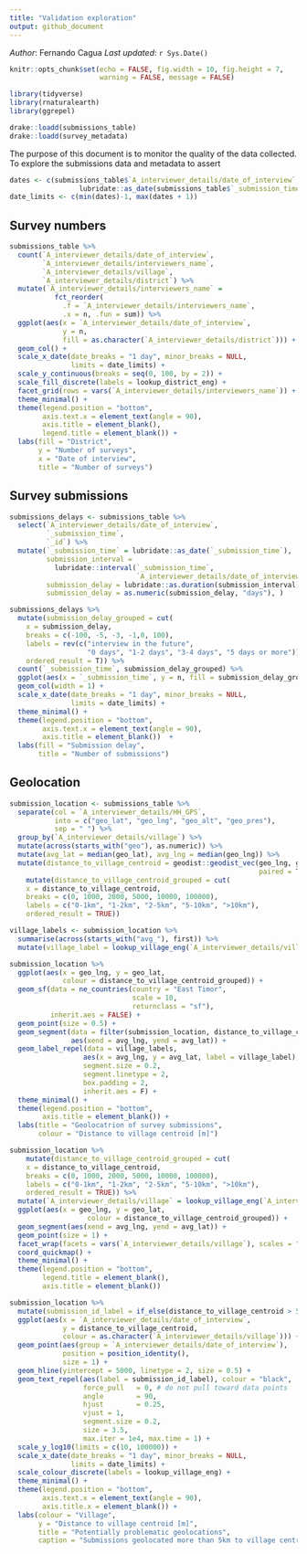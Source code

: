 ```yaml
---
title: "Validation exploration"
output: github_document
---
```


*Author*: Fernando Cagua
*Last updated*: `r Sys.Date()`

```r
knitr::opts_chunk$set(echo = FALSE, fig.width = 10, fig.height = 7, 
                      warning = FALSE, message = FALSE)

library(tidyverse)
library(rnaturalearth)
library(ggrepel)

drake::loadd(submissions_table)
drake::loadd(survey_metadata)
```

The purpose of this document is to monitor the quality of the data collected. 
To explore the submissions data and metadata to assert 

```r
dates <- c(submissions_table$`A_interviewer_details/date_of_interview`, 
                 lubridate::as_date(submissions_table$`_submission_time`)) 
date_limits <- c(min(dates)-1, max(dates + 1))
```


## Survey numbers

```r
submissions_table %>%
  count(`A_interviewer_details/date_of_interview`,
        `A_interviewer_details/interviewers_name`,
        `A_interviewer_details/village`,
        `A_interviewer_details/district`) %>%
  mutate(`A_interviewer_details/interviewers_name` =
           fct_reorder(
             .f = `A_interviewer_details/interviewers_name`,
             .x = n, .fun = sum)) %>% 
  ggplot(aes(x = `A_interviewer_details/date_of_interview`,
             y = n,
             fill = as.character(`A_interviewer_details/district`))) +
  geom_col() +
  scale_x_date(date_breaks = "1 day", minor_breaks = NULL, 
               limits = date_limits) +
  scale_y_continuous(breaks = seq(0, 100, by = 2)) +
  scale_fill_discrete(labels = lookup_district_eng) +
  facet_grid(rows = vars(`A_interviewer_details/interviewers_name`)) +
  theme_minimal() +
  theme(legend.position = "bottom",
        axis.text.x = element_text(angle = 90), 
        axis.title = element_blank(), 
        legend.title = element_blank()) +
  labs(fill = "District",
       y = "Number of surveys",
       x = "Date of interview", 
       title = "Number of surveys")
```

## Survey submissions

```r
submissions_delays <- submissions_table %>%
  select(`A_interviewer_details/date_of_interview`, 
         `_submission_time`, 
         `_id`) %>%
  mutate(`_submission_time` = lubridate::as_date(`_submission_time`), 
         submission_interval =
           lubridate::interval(`_submission_time`,
                               `A_interviewer_details/date_of_interview`), 
         submission_delay = lubridate::as.duration(submission_interval), 
         submission_delay = as.numeric(submission_delay, "days"), ) 

submissions_delays %>% 
  mutate(submission_delay_grouped = cut(
    x = submission_delay, 
    breaks = c(-100, -5, -3, -1,0, 100), 
    labels = rev(c("interview in the future", 
                   "0 days", "1-2 days", "3-4 days", "5 days or more")), 
    ordered_result = T)) %>% 
  count(`_submission_time`, submission_delay_grouped) %>%
  ggplot(aes(x = `_submission_time`, y = n, fill = submission_delay_grouped)) +
  geom_col(width = 1) +
  scale_x_date(date_breaks = "1 day", minor_breaks = NULL, 
               limits = date_limits) +
  theme_minimal() +
  theme(legend.position = "bottom",
        axis.text.x = element_text(angle = 90), 
        axis.title = element_blank())  +
  labs(fill = "Submission delay",
       title = "Number of submissions")
```

## Geolocation

```r
submission_location <- submissions_table %>%
  separate(col = `A_interviewer_details/HH_GPS`, 
           into = c("geo_lat", "geo_lng", "geo_alt", "geo_pres"), 
           sep = " ") %>%
  group_by(`A_interviewer_details/village`) %>%
  mutate(across(starts_with("geo"), as.numeric)) %>%
  mutate(avg_lat = median(geo_lat), avg_lng = median(geo_lng)) %>%
  mutate(distance_to_village_centroid = geodist::geodist_vec(geo_lng, geo_lat, avg_lng, avg_lat, 
                                                             paired = T, measure = "haversine")) %>%
    mutate(distance_to_village_centroid_grouped = cut(
    x = distance_to_village_centroid, 
    breaks = c(0, 1000, 2000, 5000, 10000, 100000), 
    labels = c("0-1km", "1-2km", "2-5km", "5-10km", ">10km"), 
    ordered_result = TRUE)) 

village_labels <- submission_location %>%
  summarise(across(starts_with("avg_"), first)) %>%
  mutate(village_label = lookup_village_eng(`A_interviewer_details/village`))

submission_location %>%
  ggplot(aes(x = geo_lng, y = geo_lat, 
             colour = distance_to_village_centroid_grouped)) +
  geom_sf(data = ne_countries(country = "East Timor", 
                              scale = 10,
                              returnclass = "sf"), 
          inherit.aes = FALSE) +
  geom_point(size = 0.5) +
  geom_segment(data = filter(submission_location, distance_to_village_centroid > 5000), 
               aes(xend = avg_lng, yend = avg_lat)) +
  geom_label_repel(data = village_labels, 
                  aes(x = avg_lng, y = avg_lat, label = village_label), 
                  segment.size = 0.2,
                  segment.linetype = 2,
                  box.padding = 2, 
                  inherit.aes = F) +
  theme_minimal() +
  theme(legend.position = "bottom", 
        axis.title = element_blank()) +
  labs(title = "Geolocatrion of survey submissions", 
       colour = "Distance to village centroid [m]")
```

```r
submission_location %>%
    mutate(distance_to_village_centroid_grouped = cut(
    x = distance_to_village_centroid, 
    breaks = c(0, 1000, 2000, 5000, 10000, 100000), 
    labels = c("0-1km", "1-2km", "2-5km", "5-10km", ">10km"), 
    ordered_result = TRUE)) %>%
  mutate(`A_interviewer_details/village` = lookup_village_eng(`A_interviewer_details/village`)) %>%
  ggplot(aes(x = geo_lng, y = geo_lat, 
                   colour = distance_to_village_centroid_grouped)) +
  geom_segment(aes(xend = avg_lng, yend = avg_lat)) +
  geom_point(size = 1) +
  facet_wrap(facets = vars(`A_interviewer_details/village`), scales = "free") +
  coord_quickmap() +
  theme_minimal() +
  theme(legend.position = "bottom", 
        legend.title = element_blank(), 
        axis.title = element_blank()) 
```

```r
submission_location %>%
  mutate(submission_id_label = if_else(distance_to_village_centroid > 5000, as.character(`_id`), "")) %>%
  ggplot(aes(x = `A_interviewer_details/date_of_interview`, 
             y = distance_to_village_centroid, 
             colour = as.character(`A_interviewer_details/village`))) +
  geom_point(aes(group = `A_interviewer_details/date_of_interview`), 
             position = position_identity(), 
             size = 1) +
  geom_hline(yintercept = 5000, linetype = 2, size = 0.5) +
  geom_text_repel(aes(label = submission_id_label), colour = "black", 
                  force_pull   = 0, # do not pull toward data points
                  angle        = 90,
                  hjust        = 0.25,
                  vjust = 1,
                  segment.size = 0.2,
                  size = 3.5,
                  max.iter = 1e4, max.time = 1) +
  scale_y_log10(limits = c(10, 100000)) +
  scale_x_date(date_breaks = "1 day", minor_breaks = NULL, 
               limits = date_limits) +
  scale_colour_discrete(labels = lookup_village_eng) +
  theme_minimal() +
  theme(legend.position = "bottom", 
        axis.text.x = element_text(angle = 90), 
        axis.title.x = element_blank()) +
  labs(colour = "Village", 
       y = "Distance to village centroid [m]", 
       title = "Potentially problematic geolocations", 
       caption = "Submissions geolocated more than 5km to village centroid are highlighted")
```

